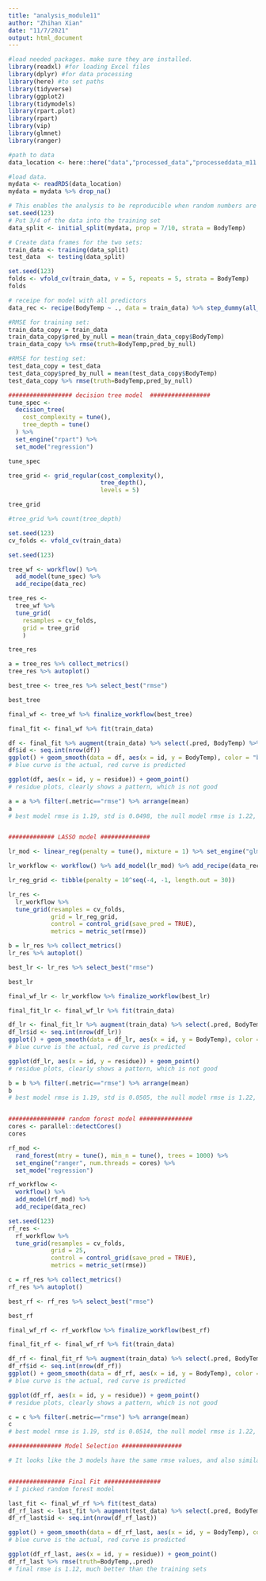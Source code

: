 ```yaml
---
title: "analysis_module11"
author: "Zhihan Xian"
date: "11/7/2021"
output: html_document
---
```



```r
#load needed packages. make sure they are installed.
library(readxl) #for loading Excel files
library(dplyr) #for data processing
library(here) #to set paths
library(tidyverse)
library(ggplot2)
library(tidymodels)
library(rpart.plot)
library(rpart)
library(vip)
library(glmnet)
library(ranger)

#path to data
data_location <- here::here("data","processed_data","processeddata_m11.rds")

#load data. 
mydata <- readRDS(data_location)
mydata = mydata %>% drop_na()

# This enables the analysis to be reproducible when random numbers are used 
set.seed(123)
# Put 3/4 of the data into the training set
data_split <- initial_split(mydata, prop = 7/10, strata = BodyTemp)

# Create data frames for the two sets:
train_data <- training(data_split)
test_data  <- testing(data_split)

set.seed(123)
folds <- vfold_cv(train_data, v = 5, repeats = 5, strata = BodyTemp)
folds

# receipe for model with all predictors
data_rec <- recipe(BodyTemp ~ ., data = train_data) %>% step_dummy(all_nominal())

#RMSE for training set:
train_data_copy = train_data
train_data_copy$pred_by_null = mean(train_data_copy$BodyTemp)
train_data_copy %>% rmse(truth=BodyTemp,pred_by_null)

#RMSE for testing set:
test_data_copy = test_data
test_data_copy$pred_by_null = mean(test_data_copy$BodyTemp)
test_data_copy %>% rmse(truth=BodyTemp,pred_by_null)

################## decision tree model  #################
tune_spec <- 
  decision_tree(
    cost_complexity = tune(),
    tree_depth = tune()
  ) %>% 
  set_engine("rpart") %>% 
  set_mode("regression")

tune_spec

tree_grid <- grid_regular(cost_complexity(),
                          tree_depth(),
                          levels = 5)

tree_grid

#tree_grid %>% count(tree_depth)

set.seed(123)
cv_folds <- vfold_cv(train_data)

set.seed(123)

tree_wf <- workflow() %>%
  add_model(tune_spec) %>%
  add_recipe(data_rec)

tree_res <- 
  tree_wf %>% 
  tune_grid(
    resamples = cv_folds,
    grid = tree_grid
    )

tree_res

a = tree_res %>% collect_metrics()
tree_res %>% autoplot()

best_tree <- tree_res %>% select_best("rmse")

best_tree

final_wf <- tree_wf %>% finalize_workflow(best_tree)

final_fit <- final_wf %>% fit(train_data) 

df <- final_fit %>% augment(train_data) %>% select(.pred, BodyTemp) %>% mutate(residue = BodyTemp - .pred)
df$id <- seq.int(nrow(df))
ggplot() + geom_smooth(data = df, aes(x = id, y = BodyTemp), color = "blue") + geom_smooth(data = df, aes(x = id, y = .pred), color = "red")
# blue curve is the actual, red curve is predicted

ggplot(df, aes(x = id, y = residue)) + geom_point()
# residue plots, clearly shows a pattern, which is not good

a = a %>% filter(.metric=="rmse") %>% arrange(mean)
a
# best model rmse is 1.19, std is 0.0498, the null model rmse is 1.22, std = 0. Thus, the model is not that useful.


############# LASSO model ##############

lr_mod <- linear_reg(penalty = tune(), mixture = 1) %>% set_engine("glmnet") %>% set_mode("regression")

lr_workflow <- workflow() %>% add_model(lr_mod) %>% add_recipe(data_rec)

lr_reg_grid <- tibble(penalty = 10^seq(-4, -1, length.out = 30))

lr_res <- 
  lr_workflow %>% 
  tune_grid(resamples = cv_folds,
            grid = lr_reg_grid,
            control = control_grid(save_pred = TRUE),
            metrics = metric_set(rmse))

b = lr_res %>% collect_metrics()
lr_res %>% autoplot()

best_lr <- lr_res %>% select_best("rmse")

best_lr

final_wf_lr <- lr_workflow %>% finalize_workflow(best_lr)

final_fit_lr <- final_wf_lr %>% fit(train_data) 

df_lr <- final_fit_lr %>% augment(train_data) %>% select(.pred, BodyTemp) %>% mutate(residue = BodyTemp - .pred)
df_lr$id <- seq.int(nrow(df_lr))
ggplot() + geom_smooth(data = df_lr, aes(x = id, y = BodyTemp), color = "blue") + geom_smooth(data = df_lr, aes(x = id, y = .pred), color = "red")
# blue curve is the actual, red curve is predicted

ggplot(df_lr, aes(x = id, y = residue)) + geom_point()
# residue plots, clearly shows a pattern, which is not good

b = b %>% filter(.metric=="rmse") %>% arrange(mean)
b
# best model rmse is 1.19, std is 0.0505, the null model rmse is 1.22, std = 0. Thus, the model seems to perform the same as the tree model above.


################ random forest model ###############
cores <- parallel::detectCores()
cores

rf_mod <- 
  rand_forest(mtry = tune(), min_n = tune(), trees = 1000) %>% 
  set_engine("ranger", num.threads = cores) %>% 
  set_mode("regression")

rf_workflow <- 
  workflow() %>% 
  add_model(rf_mod) %>% 
  add_recipe(data_rec)

set.seed(123)
rf_res <- 
  rf_workflow %>% 
  tune_grid(resamples = cv_folds,
            grid = 25,
            control = control_grid(save_pred = TRUE),
            metrics = metric_set(rmse))

c = rf_res %>% collect_metrics()
rf_res %>% autoplot()

best_rf <- rf_res %>% select_best("rmse")

best_rf

final_wf_rf <- rf_workflow %>% finalize_workflow(best_rf)

final_fit_rf <- final_wf_rf %>% fit(train_data) 

df_rf <- final_fit_rf %>% augment(train_data) %>% select(.pred, BodyTemp) %>% mutate(residue = BodyTemp - .pred)
df_rf$id <- seq.int(nrow(df_rf))
ggplot() + geom_smooth(data = df_rf, aes(x = id, y = BodyTemp), color = "blue") + geom_smooth(data = df_rf, aes(x = id, y = .pred), color = "red")
# blue curve is the actual, red curve is predicted

ggplot(df_rf, aes(x = id, y = residue)) + geom_point()
# residue plots, clearly shows a pattern, which is not good

c = c %>% filter(.metric=="rmse") %>% arrange(mean)
c
# best model rmse is 1.19, std is 0.0514, the null model rmse is 1.22, std = 0. Thus, the model seems to perform the same as the two models above.

############### Model Selection #################

# It looks like the 3 models have the same rmse values, and also similar std. I do not know which model tends to overfit more, I will randomly pick one. 


################ Final Fit ################
# I picked random forest model

last_fit <- final_wf_rf %>% fit(test_data) 
df_rf_last <- last_fit %>% augment(test_data) %>% select(.pred, BodyTemp) %>% mutate(residue = BodyTemp - .pred)
df_rf_last$id <- seq.int(nrow(df_rf_last))

ggplot() + geom_smooth(data = df_rf_last, aes(x = id, y = BodyTemp), color = "blue") + geom_smooth(data = df_rf_last, aes(x = id, y = .pred), color = "red")
# blue curve is the actual, red curve is predicted

ggplot(df_rf_last, aes(x = id, y = residue)) + geom_point()
df_rf_last %>% rmse(truth=BodyTemp,.pred)
# final rmse is 1.12, much better than the training sets

```


